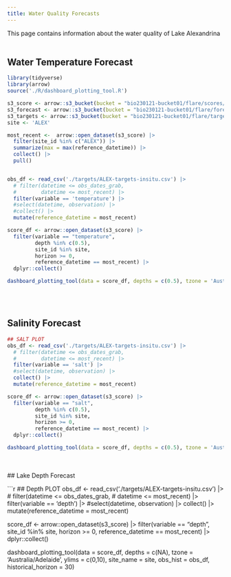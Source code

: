 ```yaml
---
title: Water Quality Forecasts
---
```


This page contains information about the water quality of Lake Alexandrina
<br />
<br />

## Water Temperature Forecast 
```r
library(tidyverse)
library(arrow)
source('./R/dashboard_plotting_tool.R')

s3_score <- arrow::s3_bucket(bucket = "bio230121-bucket01/flare/scores/parquet", endpoint_override = "renc.osn.xsede.org", anonymous = TRUE)
s3_forecast <- arrow::s3_bucket(bucket = "bio230121-bucket01/flare/forecasts/parquet", endpoint_override = "renc.osn.xsede.org", anonymous = TRUE)
s3_targets <- arrow::s3_bucket(bucket = "bio230121-bucket01/flare/targets/ALEX", endpoint_override = "renc.osn.xsede.org", anonymous = TRUE)
site <- 'ALEX'

most_recent <-  arrow::open_dataset(s3_score) |> 
  filter(site_id %in% c("ALEX")) |> 
  summarize(max = max(reference_datetime)) |> 
  collect() |> 
  pull()


obs_df <- read_csv('./targets/ALEX-targets-insitu.csv') |> 
  # filter(datetime <= obs_dates_grab,
  #        datetime <= most_recent) |> 
  filter(variable == 'temperature') |> 
  #select(datetime, observation) |> 
  #collect() |> 
  mutate(reference_datetime = most_recent)

score_df <- arrow::open_dataset(s3_score) |>
  filter(variable == "temperature",
         depth %in% c(0.5),
         site_id %in% site,
         horizon >= 0,
         reference_datetime == most_recent) |>
  dplyr::collect()

dashboard_plotting_tool(data = score_df, depths = c(0.5), tzone = 'Australia/Adelaide', ylims = c(10,30), site_name = site, obs_hist = obs_df, historical_horizon = 30, forecast_horizon_confidence = 10)

```

<br />
<br />

## Salinity Forecast 

```r
## SALT PLOT 
obs_df <- read_csv('./targets/ALEX-targets-insitu.csv') |> 
  # filter(datetime <= obs_dates_grab,
  #        datetime <= most_recent) |> 
  filter(variable == 'salt') |> 
  #select(datetime, observation) |> 
  collect() |> 
  mutate(reference_datetime = most_recent)

score_df <- arrow::open_dataset(s3_score) |>
  filter(variable == "salt",
         depth %in% c(0.5),
         site_id %in% site,
         horizon >= 0,
         reference_datetime == most_recent) |>
  dplyr::collect()

dashboard_plotting_tool(data = score_df, depths = c(0.5), tzone = 'Australia/Adelaide', ylims = c(0,1), site_name = site, obs_hist = obs_df, historical_horizon = 30)

```
<br />
<br />
## Lake Depth Forecast 

```r
## Depth PLOT 
obs_df <- read_csv('./targets/ALEX-targets-insitu.csv') |> 
  # filter(datetime <= obs_dates_grab,
  #        datetime <= most_recent) |> 
  filter(variable == 'depth') |> 
  #select(datetime, observation) |> 
  collect() |> 
  mutate(reference_datetime = most_recent)

score_df <- arrow::open_dataset(s3_score) |>
  filter(variable == "depth",
         site_id %in% site,
         horizon >= 0,
         reference_datetime == most_recent) |>
  dplyr::collect()

dashboard_plotting_tool(data = score_df, depths = c(NA), tzone = 'Australia/Adelaide', ylims = c(0,10), site_name = site, obs_hist = obs_df, historical_horizon = 30)